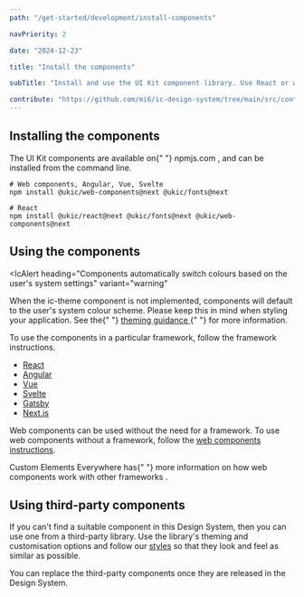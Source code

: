 ```yaml
---
path: "/get-started/development/install-components"

navPriority: 2

date: "2024-12-23"

title: "Install the components"

subTitle: "Install and use the UI Kit component library. Use React or web components to quickly build accessible interfaces."

contribute: "https://github.com/mi6/ic-design-system/tree/main/src/content/structured/get-started/install-components.mdx"
---
```



## Installing the components

<p>
  The UI Kit components are available on{" "}
  <ic-link
    target="_blank"
    href="https://www.npmjs.com/"
    rel="noreferrer noopener nofollow"
  >
    npmjs.com
  </ic-link>
  , and can be installed from the command line.
</p>

```shell
# Web components, Angular, Vue, Svelte
npm install @ukic/web-components@next @ukic/fonts@next

# React
npm install @ukic/react@next @ukic/fonts@next @ukic/web-components@next
```

## Using the components

<IcAlert
  heading="Components automatically switch colours based on the user's system settings"
  variant="warning"
>
  <ic-typography slot="message">
    When the ic-theme component is not implemented, components will default to
    the user's system colour scheme. Please keep this in mind when styling your
    application. See the{" "}
    <a href="/get-started/development/custom-theme#dark-mode-as-a-theme">
      theming guidance
    </a>{" "}
    for more information.
  </ic-typography>
</IcAlert>

To use the components in a particular framework, follow the framework instructions.

- [React](/get-started/install-components/react)
- [Angular](/get-started/install-components/angular)
- [Vue](/get-started/install-components/vue)
- [Svelte](/get-started/install-components/svelte)
- [Gatsby](/get-started/install-components/gatsby)
- [Next.js](/get-started/install-components/nextJS)

Web components can be used without the need for a framework. To use web components without a framework, follow the [web components instructions](/get-started/install-components/web-components).

<p>
  Custom Elements Everywhere has{" "}
  <ic-link
    target="_blank"
    href="https://custom-elements-everywhere.com"
    rel="noreferrer noopener nofollow"
  >
    more information on how web components work with other frameworks
  </ic-link>
  .
</p>

## Using third-party components

If you can't find a suitable component in this Design System, then you can use one from a third-party library. Use the library's theming and customisation options and follow our [styles](/styles) so that they look and feel as similar as possible.

You can replace the third-party components once they are released in the Design System.

